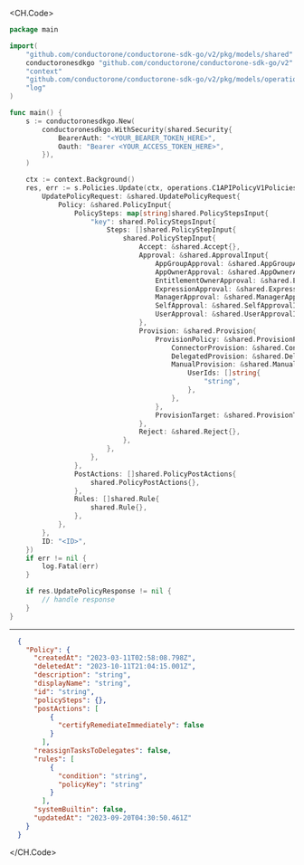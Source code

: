 
<CH.Code>
```go Update.go
package main

import(
	"github.com/conductorone/conductorone-sdk-go/v2/pkg/models/shared"
	conductoronesdkgo "github.com/conductorone/conductorone-sdk-go/v2"
	"context"
	"github.com/conductorone/conductorone-sdk-go/v2/pkg/models/operations"
	"log"
)

func main() {
    s := conductoronesdkgo.New(
        conductoronesdkgo.WithSecurity(shared.Security{
            BearerAuth: "<YOUR_BEARER_TOKEN_HERE>",
            Oauth: "Bearer <YOUR_ACCESS_TOKEN_HERE>",
        }),
    )

    ctx := context.Background()
    res, err := s.Policies.Update(ctx, operations.C1APIPolicyV1PoliciesUpdateRequest{
        UpdatePolicyRequest: &shared.UpdatePolicyRequest{
            Policy: &shared.PolicyInput{
                PolicySteps: map[string]shared.PolicyStepsInput{
                    "key": shared.PolicyStepsInput{
                        Steps: []shared.PolicyStepInput{
                            shared.PolicyStepInput{
                                Accept: &shared.Accept{},
                                Approval: &shared.ApprovalInput{
                                    AppGroupApproval: &shared.AppGroupApprovalInput{},
                                    AppOwnerApproval: &shared.AppOwnerApprovalInput{},
                                    EntitlementOwnerApproval: &shared.EntitlementOwnerApprovalInput{},
                                    ExpressionApproval: &shared.ExpressionApprovalInput{},
                                    ManagerApproval: &shared.ManagerApprovalInput{},
                                    SelfApproval: &shared.SelfApprovalInput{},
                                    UserApproval: &shared.UserApprovalInput{},
                                },
                                Provision: &shared.Provision{
                                    ProvisionPolicy: &shared.ProvisionPolicy{
                                        ConnectorProvision: &shared.ConnectorProvision{},
                                        DelegatedProvision: &shared.DelegatedProvision{},
                                        ManualProvision: &shared.ManualProvision{
                                            UserIds: []string{
                                                "string",
                                            },
                                        },
                                    },
                                    ProvisionTarget: &shared.ProvisionTarget{},
                                },
                                Reject: &shared.Reject{},
                            },
                        },
                    },
                },
                PostActions: []shared.PolicyPostActions{
                    shared.PolicyPostActions{},
                },
                Rules: []shared.Rule{
                    shared.Rule{},
                },
            },
        },
        ID: "<ID>",
    })
    if err != nil {
        log.Fatal(err)
    }

    if res.UpdatePolicyResponse != nil {
        // handle response
    }
}
```
---

```json Example Response
  {
    "Policy": {
      "createdAt": "2023-03-11T02:58:08.798Z",
      "deletedAt": "2023-10-11T21:04:15.001Z",
      "description": "string",
      "displayName": "string",
      "id": "string",
      "policySteps": {},
      "postActions": [
          {
            "certifyRemediateImmediately": false
          }
        ],
      "reassignTasksToDelegates": false,
      "rules": [
          {
            "condition": "string",
            "policyKey": "string"
          }
        ],
      "systemBuiltin": false,
      "updatedAt": "2023-09-20T04:30:50.461Z"
    }
  }
```
</CH.Code>
